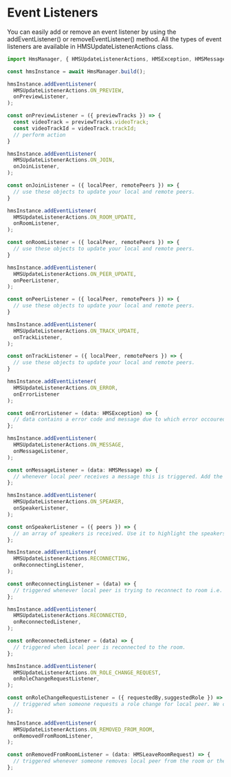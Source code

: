 # Event Listeners

You can easily add or remove an event listener by using the addEventListener() or removeEventListener() method. All the types of event listeners are available in HMSUpdateListenerActions class.

```js
import HmsManager, { HMSUpdateListenerActions, HMSException, HMSMessage, HMSLeaveRoomRequest } from '@100mslive/react-native-hms';

const hmsInstance = await HmsManager.build();

hmsInstance.addEventListener(
  HMSUpdateListenerActions.ON_PREVIEW,
  onPreviewListener,
);

const onPreviewListener = ({ previewTracks }) => {
  const videoTrack = previewTracks.videoTrack;
  const videoTrackId = videoTrack.trackId;
  // perform action
}

hmsInstance.addEventListener(
  HMSUpdateListenerActions.ON_JOIN,
  onJoinListener,
);

const onJoinListener = ({ localPeer, remotePeers }) => {
  // use these objects to update your local and remote peers.
}

hmsInstance.addEventListener(
  HMSUpdateListenerActions.ON_ROOM_UPDATE,
  onRoomListener,
);

const onRoomListener = ({ localPeer, remotePeers }) => {
  // use these objects to update your local and remote peers.
}

hmsInstance.addEventListener(
  HMSUpdateListenerActions.ON_PEER_UPDATE,
  onPeerListener,
);

const onPeerListener = ({ localPeer, remotePeers }) => {
  // use these objects to update your local and remote peers.
}

hmsInstance.addEventListener(
  HMSUpdateListenerActions.ON_TRACK_UPDATE,
  onTrackListener,
);

const onTrackListener = ({ localPeer, remotePeers }) => {
  // use these objects to update your local and remote peers.
}

hmsInstance.addEventListener(
  HMSUpdateListenerActions.ON_ERROR, 
  onErrorListener
);

const onErrorListener = (data: HMSException) => {
  // data contains a error code and message due to which error occoured.
};

hmsInstance.addEventListener(
  HMSUpdateListenerActions.ON_MESSAGE,
  onMessageListener,
);

const onMessageListener = (data: HMSMessage) => {
  // whenever local peer receives a message this is triggered. Add the message to reducer.
};

hmsInstance.addEventListener(
  HMSUpdateListenerActions.ON_SPEAKER,
  onSpeakerListener,
);

const onSpeakerListener = ({ peers }) => {
  // an array of speakers is received. Use it to highlight the speakers.
};

hmsInstance.addEventListener(
  HMSUpdateListenerActions.RECONNECTING,
  onReconnectingListener,
);

const onReconnectingListener = (data) => {
  // triggered whenever local peer is trying to reconnect to room i.e. bad network.
};

hmsInstance.addEventListener(
  HMSUpdateListenerActions.RECONNECTED,
  onReconnectedListener,
);

const onReconnectedListener = (data) => {
  // triggered when local peer is reconnected to the room.
};

hmsInstance.addEventListener(
  HMSUpdateListenerActions.ON_ROLE_CHANGE_REQUEST,
  onRoleChangeRequestListener,
);

const onRoleChangeRequestListener = ({ requestedBy,suggestedRole }) => {
  // triggered when someone requests a role change for local peer. We can get requestedBy.name, suggestedRole.name.
};

hmsInstance.addEventListener(
  HMSUpdateListenerActions.ON_REMOVED_FROM_ROOM,
  onRemovedFromRoomListener,
);

const onRemovedFromRoomListener = (data: HMSLeaveRoomRequest) => {
  // triggered whenever someone removes local peer from the room or the room is ended.
};
```
